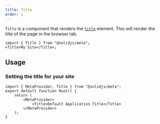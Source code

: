 ```yaml
---
title: Title
order: 1
---
```


`Title` is a component that renders the [`title`](https://developer.mozilla.org/en-US/docs/Web/HTML/Element/title) element.
This will render the title of the page in the browser tab.

```tsx twoslash
import { Title } from "@solidjs/meta";
<Title>My Site</Title>;
```

## Usage

### Setting the title for your site

```tsx twoslash title="root.tsx" {5}
import { MetaProvider, Title } from "@solidjs/meta";
export default function Root() {
	return (
		<MetaProvider>
			<Title>Default Application Title</Title>
		</MetaProvider>
	);
}
```